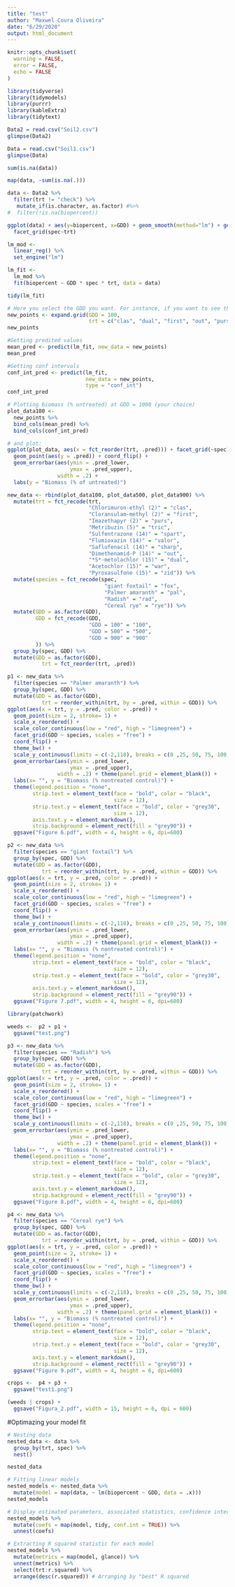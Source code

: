 ```yaml
---
title: "test"
author: "Maxwel Coura Oliveira"
date: "6/29/2020"
output: html_document
---
```


```r
knitr::opts_chunk$set(
  warning = FALSE,
  error = FALSE,
  echo = FALSE
)
```


```r
library(tidyverse)
library(tidymodels)
library(purrr)
library(kableExtra)
library(tidytext)
```

```r
Data2 = read.csv("Soil2.csv")
glimpse(Data2)
```


```r
Data = read.csv("Soil1.csv")
glimpse(Data)
```

```r
sum(is.na(data))
```



```r
map(data, ~sum(is.na(.)))
```


```r
data <- Data2 %>% 
  filter(trt != "check") %>% 
   mutate_if(is.character, as.factor) #%>% 
#  filter(!is.na(biopercent))
```

```r
ggplot(data) + aes(y=biopercent, x=GDD) + geom_smooth(method="lm") + geom_point(alpha=0.1) +
  facet_grid(spec~trt) 
```

```r
lm_mod <- 
  linear_reg() %>% 
  set_engine("lm")
```


```r
lm_fit <- 
  lm_mod %>% 
  fit(biopercent ~ GDD * spec * trt, data = data)

tidy(lm_fit)
```


```r
# Here you select the GDD you want. For instance, if you want to see the residual at the end season, you add GDD>1000
new_points <- expand.grid(GDD = 100, 
                          trt = c("clas", "dual", "first", "out", "purs", "sharp", "spart", "tric", "valor", "war", "zid"), spec= c("fox", "pal", "rad", "rye"))
new_points
```

```r
#Getting predited values
mean_pred <- predict(lm_fit, new_data = new_points)
mean_pred
```

```r
#Getting conf intervals
conf_int_pred <- predict(lm_fit, 
                         new_data = new_points, 
                         type = "conf_int")
conf_int_pred
```




```r
# Plotting biomass (% untreated) at GDD = 1000 (your choice)
plot_data100 <- 
  new_points %>% 
  bind_cols(mean_pred) %>% 
  bind_cols(conf_int_pred)

# and plot:
ggplot(plot_data, aes(x = fct_reorder(trt, .pred))) + facet_grid(~spec) +
  geom_point(aes(y = .pred)) + coord_flip() +
  geom_errorbar(aes(ymin = .pred_lower, 
                    ymax = .pred_upper),
                width = .2) + 
  labs(y = "Biomass (% of untreated)")
```

```r
new_data <- rbind(plot_data100, plot_data500, plot_data900) %>% 
  mutate(trt = fct_recode(trt,
                          "Chlorimuron-ethyl (2)" = "clas", 
                          "Cloransulam-methyl (2)" = "first", 
                          "Imazethapyr (2)" = "purs", 
                          "Metribuzin (5)" = "tric", 
                          "Sulfentrazone (14)" = "spart",  
                          "Flumioxazin (14)" = "valor", 
                          "Saflufenacil (14)" = "sharp", 
                          "Dimethenamid-P (14)" = "out", 
                          "*S*-metolachlor (15)" = "dual", 
                          "Acetochlor (15)" = "war", 
                          "Pyroxasulfone (15)" = "zid")) %>% 
  mutate(species = fct_recode(spec,
                               "giant foxtail" = "fox",
                               "Palmer amaranth" = "pal",
                               "Radish" = "rad",
                               "Cereal rye" = "rye")) %>% 
  mutate(GDD = as.factor(GDD), 
         GDD = fct_recode(GDD,
                          "GDD = 100" = "100",
                          "GDD = 500" = "500",
                          "GDD = 900" = "900"
         )) %>% 
  group_by(spec, GDD) %>% 
  mutate(GDD = as.factor(GDD),
           trt = fct_reorder(trt, .pred))
```


```r
p1 <- new_data %>% 
  filter(species == "Palmer amaranth") %>% 
  group_by(spec, GDD) %>% 
  mutate(GDD = as.factor(GDD),
           trt = reorder_within(trt, by = .pred, within = GDD)) %>% 
ggplot(aes(x = trt, y = .pred, color = .pred)) + 
  geom_point(size = 2, stroke= 1) + 
  scale_x_reordered() +
  scale_color_continuous(low = "red", high = "limegreen") +
  facet_grid(GDD ~ species, scales = "free") + 
  coord_flip() + 
  theme_bw() +
  scale_y_continuous(limits = c(-2,118), breaks = c(0 ,25, 50, 75, 100)) +
  geom_errorbar(aes(ymin = .pred_lower, 
                    ymax = .pred_upper),
                width = .2) + theme(panel.grid = element_blank()) +
  labs(x= "", y = "Biomass (% nontreated control)") + 
  theme(legend.position = "none",
        strip.text = element_text(face = "bold", color = "black",
                                  size = 12),
        strip.text.y = element_text(face = "bold", color = "grey30",
                                  size = 12),
        axis.text.y = element_markdown(),
        strip.background = element_rect(fill = "grey90")) +
  ggsave("Figure 6.pdf", width = 4, height = 6, dpi=600)
```

```r
p2 <- new_data %>% 
  filter(species == "giant foxtail") %>% 
  group_by(spec, GDD) %>% 
  mutate(GDD = as.factor(GDD),
           trt = reorder_within(trt, by = .pred, within = GDD)) %>% 
ggplot(aes(x = trt, y = .pred, color = .pred)) + 
  geom_point(size = 2, stroke= 1) + 
  scale_x_reordered() +
  scale_color_continuous(low = "red", high = "limegreen") +
  facet_grid(GDD ~ species, scales = "free") + 
  coord_flip() + 
  theme_bw() +
  scale_y_continuous(limits = c(-2,118), breaks = c(0 ,25, 50, 75, 100)) +
  geom_errorbar(aes(ymin = .pred_lower, 
                    ymax = .pred_upper),
                width = .2) + theme(panel.grid = element_blank()) +
  labs(x= "", y = "Biomass (% nontreated control)") + 
  theme(legend.position = "none",
        strip.text = element_text(face = "bold", color = "black",
                                  size = 12),
        strip.text.y = element_text(face = "bold", color = "grey30",
                                  size = 12),
        axis.text.y = element_markdown(),
        strip.background = element_rect(fill = "grey90")) +
  ggsave("Figure 7.pdf", width = 4, height = 6, dpi=600)
```



```r
library(patchwork)

weeds <-  p2 + p1 +
  ggsave("test.png")
```


```r
p3 <- new_data %>% 
  filter(species == "Radish") %>% 
  group_by(spec, GDD) %>% 
  mutate(GDD = as.factor(GDD),
           trt = reorder_within(trt, by = .pred, within = GDD)) %>% 
ggplot(aes(x = trt, y = .pred, color = .pred)) + 
  geom_point(size = 2, stroke= 1) +  
  scale_x_reordered() +
  scale_color_continuous(low = "red", high = "limegreen") +
  facet_grid(GDD ~ species, scales = "free") + 
  coord_flip() + 
  theme_bw() +
  scale_y_continuous(limits = c(-2,118), breaks = c(0 ,25, 50, 75, 100)) +
  geom_errorbar(aes(ymin = .pred_lower, 
                    ymax = .pred_upper),
                width = .2) + theme(panel.grid = element_blank()) +
  labs(x= "", y = "Biomass (% nontreated control)") + 
  theme(legend.position = "none",
        strip.text = element_text(face = "bold", color = "black",
                                  size = 12),
        strip.text.y = element_text(face = "bold", color = "grey30",
                                  size = 12),
        axis.text.y = element_markdown(),
        strip.background = element_rect(fill = "grey90")) +
  ggsave("Figure 8.pdf", width = 4, height = 6, dpi=600)
```

```r
p4 <- new_data %>% 
  filter(species == "Cereal rye") %>% 
  group_by(spec, GDD) %>% 
  mutate(GDD = as.factor(GDD),
           trt = reorder_within(trt, by = .pred, within = GDD)) %>% 
ggplot(aes(x = trt, y = .pred, color = .pred)) + 
  geom_point(size = 2, stroke= 1) + 
  scale_x_reordered() +
  scale_color_continuous(low = "red", high = "limegreen") +
  facet_grid(GDD ~ species, scales = "free") + 
  coord_flip() + 
  theme_bw() +
  scale_y_continuous(limits = c(-2,118), breaks = c(0 ,25, 50, 75, 100)) +
  geom_errorbar(aes(ymin = .pred_lower, 
                    ymax = .pred_upper),
                width = .2) + theme(panel.grid = element_blank()) +
  labs(x= "", y = "Biomass (% nontreated control)") + 
  theme(legend.position = "none",
        strip.text = element_text(face = "bold", color = "black",
                                  size = 12),
        strip.text.y = element_text(face = "bold", color = "grey30",
                                  size = 12),
        axis.text.y = element_markdown(),
        strip.background = element_rect(fill = "grey90")) +
  ggsave("Figure 9.pdf", width = 4, height = 6, dpi=600)
```


```r
crops <-  p4 + p3 +
  ggsave("test1.png")
```




```r
(weeds | crops) +
  ggsave("Figura_2.pdf", width = 15, height = 6, dpi = 600)
```



#Optimazing your model fit

```r
# Nesting data
nested_data <- data %>% 
  group_by(trt, spec) %>% 
  nest()

nested_data
```

```r
# Fitting linear models
nested_models <- nested_data %>% 
  mutate(model = map(data, ~ lm(biopercent ~ GDD, data = .x))) 
nested_models
```

```r
# Display estimated parameters, associated statistics, confidence intervals
nested_models %>% 
  mutate(coefs = map(model, tidy, conf.int = TRUE)) %>% 
  unnest(coefs)
```

```r
# Extracting R squared statistic for each model
nested_models %>% 
  mutate(metrics = map(model, glance)) %>% 
  unnest(metrics) %>% 
  select(trt:r.squared) %>% 
  arrange(desc(r.squared)) # Arranging by "best" R squared
```




